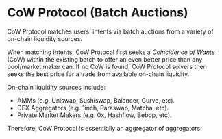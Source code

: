# CoW Protocol (Batch Auctions)

CoW Protocol matches users' intents via batch auctions from a variety of on-chain liquidity sources.

When matching intents, CoW Protocol first seeks a _Coincidence of Wants_ (CoW) within the existing batch to offer an even better price than any pool/market maker can. If no CoW is found, CoW Protocol solvers then seeks the best price for a trade from available on-chain liquidity.

On-chain liquidity sources include: 
- AMMs (e.g. Uniswap, Sushiswap, Balancer, Curve, etc).
- DEX Aggregators (e.g. 1inch, Paraswap, Matcha, etc).
- Private Market Makers (e.g. 0x, Hashflow, Bebop, etc).

Therefore, CoW Protocol is essentially an aggregator of aggregators.
